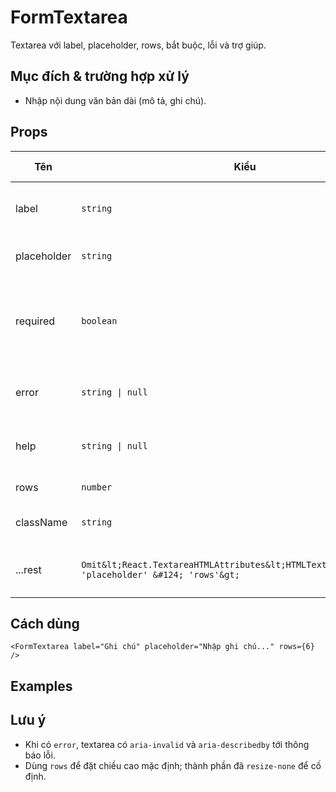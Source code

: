 
# FormTextarea

Textarea với label, placeholder, rows, bắt buộc, lỗi và trợ giúp.

## Mục đích & trường hợp xử lý

- Nhập nội dung văn bản dài (mô tả, ghi chú).

## Props

| Tên | Kiểu | Mặc định | Mô tả |
| --- | --- | --- | --- |
| label | `string` | - | Nhãn phía trên textarea |
| placeholder | `string` | `''` | Gợi ý nội dung |
| required | `boolean` | `false` | Bắt buộc; thêm dấu `*` và thuộc tính `required` |
| error | `string \| null` | - | Thông báo lỗi dưới trường |
| help | `string \| null` | - | Gợi ý/hướng dẫn dưới trường |
| rows | `number` | `4` | Số hàng hiển thị |
| className | `string` | - | Bổ sung class Tailwind |
| ...rest | `Omit&lt;React.TextareaHTMLAttributes&lt;HTMLTextAreaElement&gt;, 'placeholder' &#124; 'rows'&gt;` | - | Thuộc tính textarea gốc |

## Cách dùng
```tsx
<FormTextarea label="Ghi chú" placeholder="Nhập ghi chú..." rows={6} />
```

## Examples

<FormTextareaBasicDemo />

<FormTextareaStatesDemo />

## Lưu ý

- Khi có `error`, textarea có `aria-invalid` và `aria-describedby` tới thông báo lỗi.
- Dùng `rows` để đặt chiều cao mặc định; thành phần đã `resize-none` để cố định.


